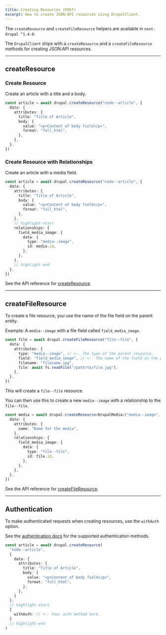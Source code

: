 ```yaml
---
title: Creating Resources (POST)
excerpt: How to create JSON:API resources using DrupalClient.
---
```


<Callout icon="⚠️">

The `createResource` and `createFileResource` helpers are available in `next-drupal ^1.4.0`.

</Callout>

The `DrupalClient` ships with a `createResource` and a `createFileResource` methods for creating JSON:API resources.

---

## createResource

### Create Resource

Create an article with a title and a body.

```ts
const article = await drupal.createResource("node--article", {
  data: {
    attributes: {
      title: "Title of Article",
      body: {
        value: "<p>Content of body field</p>",
        format: "full_html",
      },
    },
  },
})
```

### Create Resource with Relationships

Create an article with a media field.

```ts
const article = await drupal.createResource("node--article", {
  data: {
    attributes: {
      title: "Title of Article",
      body: {
        value: "<p>Content of body field</p>",
        format: "full_html",
      },
    },
    // highlight-start
    relationships: {
      field_media_image: {
        data: {
          type: "media--image",
          id: media.id,
        },
      },
    },
    // highlight-end
  },
})
```

See the API reference for [createResource](/docs/reference/createresource).

---

## createFileResource

To create a file resource, you use the name of the file field on the parent entity.

Example: A `media--image` with a file field called `field_media_image`.

```ts
const file = await drupal.createFileResource("file--file", {
  data: {
    attributes: {
      type: "media--image", // <-- The type of the parent resource.
      field: "field_media_image", // <-- The name of the field on the parent resource.
      filename: "filename.jpg",
      file: await fs.readFile("/path/to/file.jpg"),
    },
  },
})
```

This will create a `file--file` resource.

You can then use this to create a new `media--image` with a relationship to the `file--file`.

```ts
const media = await drupal.createResource<DrupalMedia>("media--image", {
  data: {
    attributes: {
      name: "Name for the media",
    },
    relationships: {
      field_media_image: {
        data: {
          type: "file--file",
          id: file.id,
        },
      },
    },
  },
})
```

See the API reference for [createFileResource](/docs/reference/createfileresource).

---

## Authentication

To make authenticated requests when creating resources, use the `withAuth` option.

See the [authentication docs](/docs/authentication) for the supported authentication methods.

```ts
const article = await drupal.createResource(
  "node--article",
  {
    data: {
      attributes: {
        title: "Title of Article",
        body: {
          value: "<p>Content of body field</p>",
          format: "full_html",
        },
      },
    }
  },
  // highlight-start
  {
    withAuth: // <-- Your auth method here.
  }
  // highlight-end
)
```
